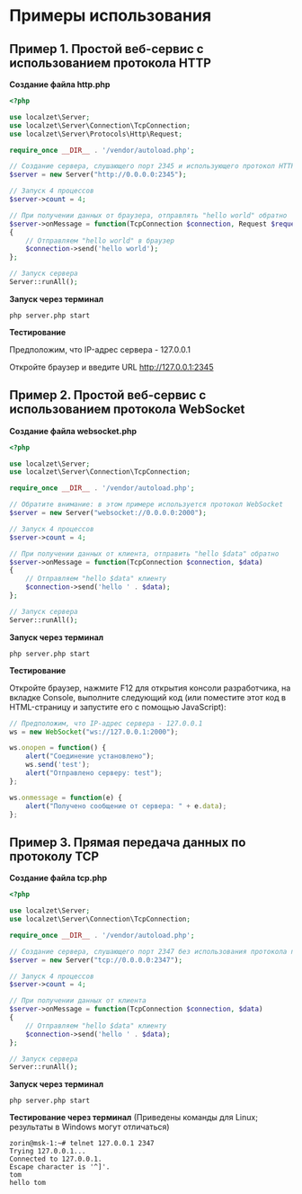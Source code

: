 
# Примеры использования

## Пример 1. Простой веб-сервис с использованием протокола HTTP

**Создание файла http.php**

```php
<?php

use localzet\Server;
use localzet\Server\Connection\TcpConnection;
use localzet\Server\Protocols\Http\Request;

require_once __DIR__ . '/vendor/autoload.php';

// Создание сервера, слушающего порт 2345 и использующего протокол HTTP
$server = new Server("http://0.0.0.0:2345");

// Запуск 4 процессов
$server->count = 4;

// При получении данных от браузера, отправлять "hello world" обратно
$server->onMessage = function(TcpConnection $connection, Request $request)
{
    // Отправляем "hello world" в браузер
    $connection->send('hello world');
};

// Запуск сервера
Server::runAll();
```

**Запуск через терминал**
```shell
php server.php start
```

**Тестирование**

Предположим, что IP-адрес сервера - 127.0.0.1

Откройте браузер и введите URL http://127.0.0.1:2345

## Пример 2. Простой веб-сервис с использованием протокола WebSocket

**Создание файла websocket.php**

```php
<?php

use localzet\Server;
use localzet\Server\Connection\TcpConnection;

require_once __DIR__ . '/vendor/autoload.php';

// Обратите внимание: в этом примере используется протокол WebSocket
$server = new Server("websocket://0.0.0.0:2000");

// Запуск 4 процессов
$server->count = 4;

// При получении данных от клиента, отправить "hello $data" обратно
$server->onMessage = function(TcpConnection $connection, $data)
{
    // Отправляем "hello $data" клиенту
    $connection->send('hello ' . $data);
};

// Запуск сервера
Server::runAll();
```

**Запуск через терминал**
```shell
php server.php start
```

**Тестирование**

Откройте браузер, нажмите F12 для открытия консоли разработчика, на вкладке Console, выполните следующий код (или поместите этот код в HTML-страницу и запустите его с помощью JavaScript):

```javascript
// Предположим, что IP-адрес сервера - 127.0.0.1
ws = new WebSocket("ws://127.0.0.1:2000");

ws.onopen = function() {
    alert("Соединение установлено");
    ws.send('test');
    alert("Отправлено серверу: test");
};

ws.onmessage = function(e) {
    alert("Получено сообщение от сервера: " + e.data);
};
```

## Пример 3. Прямая передача данных по протоколу TCP

**Создание файла tcp.php**

```php
<?php

use localzet\Server;
use localzet\Server\Connection\TcpConnection;

require_once __DIR__ . '/vendor/autoload.php';

// Создание сервера, слушающего порт 2347 без использования протокола прикладного уровня
$server = new Server("tcp://0.0.0.0:2347");

// Запуск 4 процессов
$server->count = 4;

// При получении данных от клиента
$server->onMessage = function(TcpConnection $connection, $data)
{
    // Отправляем "hello $data" клиенту
    $connection->send('hello ' . $data);
};

// Запуск сервера
Server::runAll();
```

**Запуск через терминал**
```shell
php server.php start
```

**Тестирование через терминал**
(Приведены команды для Linux; результаты в Windows могут отличаться)
```shell
zorin@msk-1:~# telnet 127.0.0.1 2347
Trying 127.0.0.1...
Connected to 127.0.0.1.
Escape character is '^]'.
tom
hello tom
```
